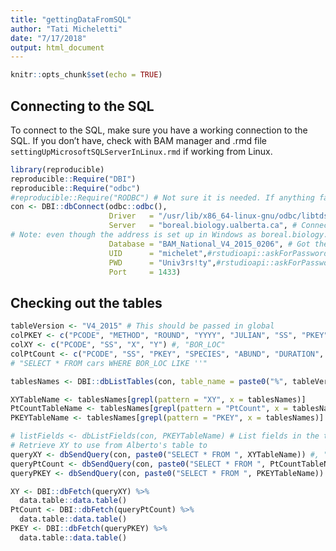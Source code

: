 ```yaml
---
title: "gettingDataFromSQL"
author: "Tati Micheletti"
date: "7/17/2018"
output: html_document
---
```


```r
knitr::opts_chunk$set(echo = TRUE)
```

## Connecting to the SQL

To connect to the SQL, make sure you have a working connection to the SQL. If you don't have, check with BAM manager and 
.rmd file `settingUpMicrosoftSQLServerInLinux.rmd` if working from Linux.

```r
library(reproducible)
reproducible::Require("DBI")
reproducible::Require("odbc")
#reproducible::Require("RODBC") # Not sure it is needed. If anything fails, use it
con <- DBI::dbConnect(odbc::odbc(),
                      Driver   = "/usr/lib/x86_64-linux-gnu/odbc/libtdsodbc.so", # Path for the location of driver for Linux
                      Server   = "boreal.biology.ualberta.ca", # Connect to BAM Server
# Note: even though the address is set up in Windows as boreal.biology.ualberta.ca\boreal, in R I need to exclude the \boreal
                      Database = "BAM_National_V4_2015_0206", # Got the names from the Windows ODBC connection
                      UID      = "michelet",#rstudioapi::askForPassword("Database User"),
                      PWD      = "Univ3rs!ty",#rstudioapi::askForPassword("Database Password"),
                      Port     = 1433)
```

## Checking out the tables

```r
tableVersion <- "V4_2015" # This should be passed in global
colPKEY <- c("PCODE", "METHOD", "ROUND", "YYYY", "JULIAN", "SS", "PKEY", "SITE", "STN")
colXY <- c("PCODE", "SS", "X", "Y") #, "BOR_LOC"
colPtCount <- c("PCODE", "SS", "PKEY", "SPECIES", "ABUND", "DURATION", "DISTANCE", "BEH") # Included for making the OFFSETS module
# "SELECT * FROM cars WHERE BOR_LOC LIKE ''"

tablesNames <- DBI::dbListTables(con, table_name = paste0("%", tableVersion,"%"))

XYTableName <- tablesNames[grepl(pattern = "XY", x = tablesNames)]
PtCountTableName <- tablesNames[grepl(pattern = "PtCount", x = tablesNames)]
PKEYTableName <- tablesNames[grepl(pattern = "PKEY", x = tablesNames)]

# listFields <- dbListFields(con, PKEYTableName) # List fields in the table
# Retrieve XY to use from Alberto's table to 
queryXY <- dbSendQuery(con, paste0("SELECT * FROM ", XYTableName)) #, "WHERE BOR_LOC LIKE"
queryPtCount <- dbSendQuery(con, paste0("SELECT * FROM ", PtCountTableName))
queryPKEY <- dbSendQuery(con, paste0("SELECT * FROM ", PKEYTableName))

XY <- DBI::dbFetch(queryXY) %>% 
  data.table::data.table()
PtCount <- DBI::dbFetch(queryPtCount) %>%
  data.table::data.table()
PKEY <- DBI::dbFetch(queryPKEY) %>%
  data.table::data.table()
```

